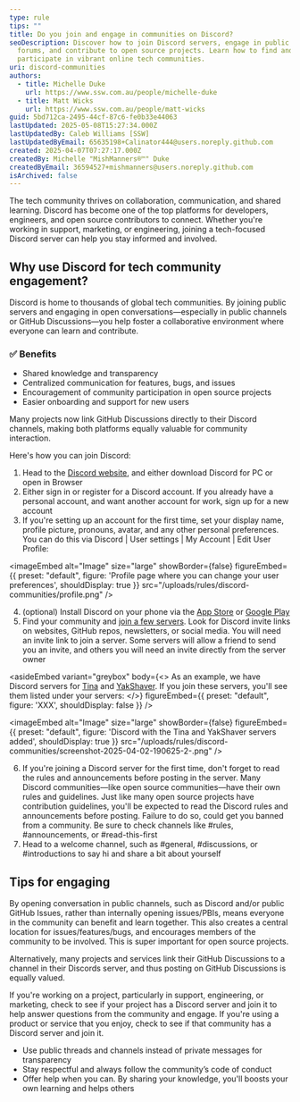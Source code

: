```yaml
---
type: rule
tips: ""
title: Do you join and engage in communities on Discord?
seoDescription: Discover how to join Discord servers, engage in public tech
  forums, and contribute to open source projects. Learn how to find and
  participate in vibrant online tech communities.
uri: discord-communities
authors:
  - title: Michelle Duke
    url: https://www.ssw.com.au/people/michelle-duke
  - title: Matt Wicks
    url: https://www.ssw.com.au/people/matt-wicks
guid: 5bd712ca-2495-44cf-87c6-fe0b33e44063
lastUpdated: 2025-05-08T15:27:34.000Z
lastUpdatedBy: Caleb Williams [SSW]
lastUpdatedByEmail: 65635198+Calinator444@users.noreply.github.com
created: 2025-04-07T07:27:17.000Z
createdBy: Michelle "MishManners®™" Duke
createdByEmail: 36594527+mishmanners@users.noreply.github.com
isArchived: false
---
```

The tech community thrives on collaboration, communication, and shared learning. Discord has become one of the top platforms for developers, engineers, and open source contributors to connect. Whether you're working in support, marketing, or engineering, joining a tech-focused Discord server can help you stay informed and involved.

## Why use Discord for tech community engagement?

Discord is home to thousands of global tech communities. By joining public servers and engaging in open conversations—especially in public channels or GitHub Discussions—you help foster a collaborative environment where everyone can learn and contribute.

### ✅ Benefits

* Shared knowledge and transparency
* Centralized communication for features, bugs, and issues
* Encouragement of community participation in open source projects
* Easier onboarding and support for new users

Many projects now link GitHub Discussions directly to their Discord channels, making both platforms equally valuable for community interaction.

Here's how you can join Discord:

1. Head to the [Discord website](https://discord.com/), and either download Discord for PC or open in Browser
2. Either sign in or register for a Discord account. If you already have a personal account, and want another account for work, sign up for a new account
3. If you're setting up an account for the first time, set your display name, profile picture, pronouns, avatar, and any other personal preferences. You can do this via Discord | User settings | My Account | Edit User Profile:

  
<imageEmbed
  alt="Image"
  size="large"
  showBorder={false}
  figureEmbed={{
    preset: "default",
    figure: 'Profile page where you can change your user preferences',
    shouldDisplay: true
  }}
  src="/uploads/rules/discord-communities/profile.png"
/>

4. (optional) Install Discord on your phone via the [App Store](https://apps.apple.com/us/app/discord-talk-play-hang-out/id985746746) or [Google Play](https://play.google.com/store/apps/details?id=com.discord&hl=en_US)
5. Find your community and [join a few servers](https://dev.to/mishmanners/best-community-tech-discord-servers-to-join-4gie). Look for Discord invite links on websites, GitHub repos, newsletters, or social media. You will need an invite link to join a server. Some servers will allow a friend to send you an invite, and others you will need an invite directly from the server owner

<asideEmbed
  variant="greybox"
  body={<>
      As an example, we have Discord servers for [Tina](https://discord.com/invite/zumN63Ybpf) and [YakShaver](https://discord.gg/Jp9dyxKFjR). If you join these servers, you'll see them listed under your servers:
  </>}
  figureEmbed={{
    preset: "default",
    figure: 'XXX',
    shouldDisplay: false
  }}
/>


<imageEmbed
  alt="Image"
  size="large"
  showBorder={false}
  figureEmbed={{
    preset: "default",
    figure: 'Discord with the Tina and YakShaver servers added',
    shouldDisplay: true
  }}
  src="/uploads/rules/discord-communities/screenshot-2025-04-02-190625-2-.png"
/>


6. If you're joining a Discord server for the first time, don't forget to read the rules and announcements before posting in the server. Many Discord communities—like open source communities—have their own rules and guidelines. Just like many open source projects have contribution guidelines, you'll be expected to read the Discord rules and announcements before posting. Failure to do so, could get you banned from a community. Be sure to check channels like #rules, #announcements, or #read-this-first
7. Head to a welcome channel, such as #general, #discussions, or #introductions to say hi and share a bit about yourself

## Tips for engaging

By opening conversation in public channels, such as Discord and/or public GitHub Issues, rather than internally opening issues/PBIs, means everyone in the community can benefit and learn together. This also creates a central location for issues/features/bugs, and encourages members of the community to be involved. This is super important for open source projects.

Alternatively, many projects and services link their GitHub Discussions to a channel in their Discords server, and thus posting on GitHub Discussions is equally valued.

If you're working on a project, particularly in support, engineering, or marketing, check to see if your project has a Discord server and join it to help answer questions from the community and engage. If you're using a product or service that you enjoy, check to see if that community has a Discord server and join it.

* Use public threads and channels instead of private messages for transparency
* Stay respectful and always follow the community’s code of conduct
* Offer help when you can. By sharing your knowledge, you'll boosts your own learning and helps others

